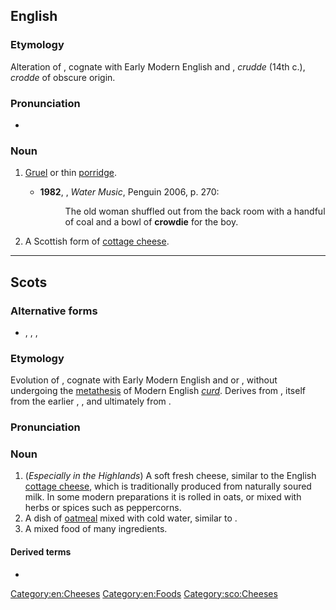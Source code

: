 ==English==
{{wikipedia}}

===Etymology===
Alteration of {{der|en|sco-osc|crud|t=curd}}, cognate with Early Modern English and {{cog|enm|crud}}, ''crudde'' (14th c.), ''crodde'' of obscure origin.

===Pronunciation===
* {{a|UK}} {{IPA|en|/ˈkɹaʊdi/}}

===Noun===
{{en-noun|~}}

# {{lb|en|Scotland|now|_|historical}} [[gruel|Gruel]] or thin [[porridge]].
#* '''1982''', {{w|TC Boyle}}, ''Water Music'', Penguin 2006, p. 270:
#*: The old woman shuffled out from the back room with a handful of coal and a bowl of '''crowdie''' for the boy.
# A Scottish form of [[cottage cheese]].

[[Category:en:Cheeses]]
[[Category:en:Foods]]

----

==Scots==

===Alternative forms===
* {{l|sco|croodie}}, {{l|sco|croudie}}, {{l|sco|croudy}}, {{l|sco|crowdy}}

===Etymology===
Evolution of {{der|sco|sco-osc|crud}}, cognate with Early Modern English and {{cog|enm|crud}} or {{m|enm|crudde|t=coagulated milk; curd; any coagulated or thickened substance; dregs}}, without undergoing the [[metathesis]] of Modern English ''[[curd]]''. Derives from {{der|sco|ang|crūdan|t=to press}}, itself from the earlier {{inh|sco|gem-pro|*krūdaną}}, {{m|gem-pro|*kreudaną}}, and ultimately from {{der|sco|ine-pro|*grewt-|t=to push; press}}.

===Pronunciation===
{{IPA|sco|/krʌudi/}}

===Noun===
{{sco-noun|-}}

# (''Especially in the Highlands'') A soft fresh cheese, similar to the English [[cottage cheese]], which is traditionally produced from naturally soured milk. In some modern preparations it is rolled in oats, or mixed with herbs or spices such as peppercorns.
# A dish of [[oatmeal]] mixed with cold water, similar to {{l|sco|brose}}.
# A mixed food of many ingredients.

====Derived terms====
* {{l|sco|crowdie-mowdie}}

[[Category:sco:Cheeses]]